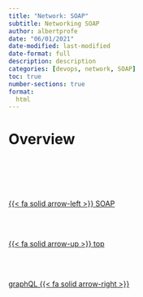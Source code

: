 ```yaml
---
title: "Network: SOAP"
subtitle: Networking SOAP
author: albertprofe
date: "06/01/2021"
date-modified: last-modified
date-format: full
description: description
categories: [devops, network, SOAP]
toc: true
number-sections: true
format:
  html
---
```


# Overview






<!--- navLinks -->
<br><br>
<div class=row>
<br>
<div class='column left previous'>
<br>
[{{< fa solid arrow-left >}} SOAP](/devops/devops-network-soap.qmd)
<br>
</div>
<br>
<div class='column center'>
<br>
[{{< fa solid arrow-up >}} top](#top)
<br>
</div>
<br>
<div class='column right next'>
<br>
[graphQL  {{< fa solid arrow-right >}}](/devops/devops-network-graphql.qmd)
<br>
</div>
<br>
</div>
